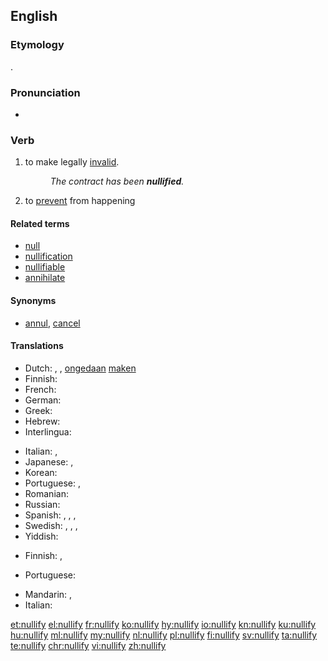 ==English==

===Etymology===
{{suffix|null|ify|lang=en}}.

===Pronunciation===
* {{audio|en-us-nullify.ogg|Audio (US)|lang=en}}

===Verb===
{{en-verb|nullifies|nullifying|nullified}}

# {{context|transitive|legal|lang=en}} to make legally [[invalid]].
#: ''The contract has been '''nullified'''.''
# to [[prevent]] from happening

====Related terms====
* [[null]]
* [[nullification]]
* [[nullifiable]]
* [[annihilate]]

====Synonyms====
* {{sense|to make legally invalid}} [[annul]], [[cancel]]

====Translations====
{{trans-top|to make legally invalid}}
* Dutch: {{t+|nl|annuleren}}, {{t+|nl|vernietigen}}, [[ongedaan]] [[maken]]
* Finnish: {{t+|fi|mitätöidä}}
* French: {{t+|fr|annuler}}
* German: {{t+|de|annullieren}}
* Greek: {{t+|el|ακυρώνω}}
* Hebrew: {{t|he|ביטל|tr=bitél|alt=ביטל \ בִּטֵּל|sc=Hebr}}
* Interlingua: {{t|ia|nullificar}}
{{trans-mid}}
* Italian: {{t+|it|annullare}}, {{t+|it|cassare}}
* Japanese: {{t|ja|取り消す|tr=torikesu}}, {{t|ja|破棄|alt=破棄する|tr=haki suru}}
* Korean: {{t+|ko|취소하다|tr=chwisohada|sc=Kore}}
* Portuguese: {{t+|pt|anular}}, {{t+|pt|cassar}}
* Romanian: {{t+|ro|anula|alt=a anula}}
* Russian: {{t+|ru|аннули́ровать|impf|pf}}
* Spanish: {{t+|es|anular}}, {{t+|es|derogar}}, {{t+|es|abrogar}}, {{t+|es|casar}}
* Swedish: {{t|sv|omintetgöra}}, {{t+|sv|annullera}}, {{t+|sv|upphäva}}, {{t+|sv|ogiltigförklara}}
* Yiddish: {{t|yi|מבֿטל זײַן|tr=mevatl zayn|sc=Hebr}}
{{trans-bottom}}

{{trans-top|to prevent from happening}}
* Finnish: {{t+|fi|estää}}, {{t+|fi|ehkäistä}}
{{trans-mid}}
* Portuguese: {{t+|pt|evitar}}
{{trans-bottom}}

{{checktrans-top}}
* Mandarin: {{t-check|cmn|使無效}}, {{t-check|cmn|使无效}}
* Italian: {{t+check|it|annullare}}
{{trans-mid}}
{{trans-bottom}}

[[et:nullify]]
[[el:nullify]]
[[fr:nullify]]
[[ko:nullify]]
[[hy:nullify]]
[[io:nullify]]
[[kn:nullify]]
[[ku:nullify]]
[[hu:nullify]]
[[ml:nullify]]
[[my:nullify]]
[[nl:nullify]]
[[pl:nullify]]
[[fi:nullify]]
[[sv:nullify]]
[[ta:nullify]]
[[te:nullify]]
[[chr:nullify]]
[[vi:nullify]]
[[zh:nullify]]